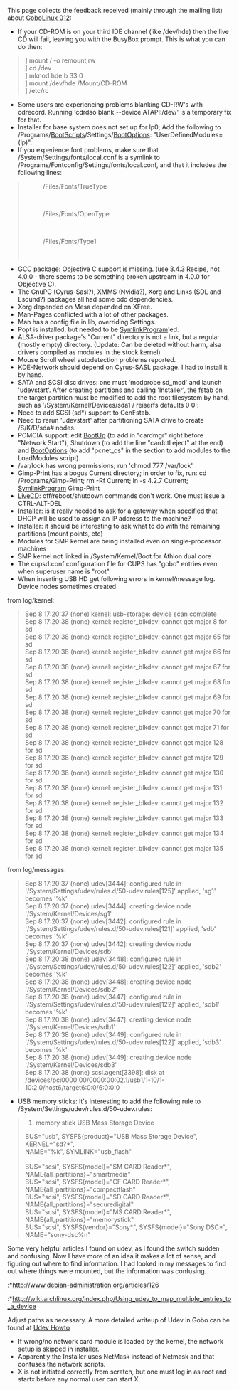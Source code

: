This page collects the feedback received (mainly through the mailing list) about [[GoboLinux 012]]:

* If your CD-ROM is on your third IDE channel (like /dev/hde) then the live CD will fail, leaving you with the BusyBox prompt. This is what you can do then:
<blockquote>
] mount / -o remount,rw <br/>
] cd /dev <br/>
] mknod hde b 33 0 <br/>
] mount /dev/hde /Mount/CD-ROM <br/>
] /etc/rc <br/>
</blockquote>
* Some users are experiencing problems blanking CD-RW's with cdrecord. Running 'cdrdao blank --device ATAPI:/dev/<cdrom_device>' is a temporary fix for that.
* Installer for base system does not set up for lp0; Add the following to /Programs/[[BootScripts]]/Settings/[[BootOptions]]: "UserDefinedModules=(lp)".
* If you experience font problems, make sure that /System/Settings/fonts/local.conf is a symlink to /Programs/Fontconfig/Settings/fonts/local.conf, and that it includes the following lines:
<blockquote>
<dir>/Files/Fonts/TrueType</dir> <br/>
<dir>/Files/Fonts/OpenType</dir> <br/>
<dir>/Files/Fonts/Type1</dir> <br/>
</blockquote>
* GCC package: Objective C support is missing. (use 3.4.3 Recipe, not 4.0.0 - there seems to be something broken upstream in 4.0.0 for Objective C).
* The GnuPG (Cyrus-Sasl?), XMMS (Nvidia?), Xorg and Links (SDL and Esound?) packages all had some odd dependencies.
* Xorg depended on Mesa depended on XFree.
* Man-Pages conflicted with a lot of other packages.
* Man has a config file in lib, overriding Settings.
* Popt is installed, but needed to be [[SymlinkProgram]]'ed.
* ALSA-driver package's "Current" directory is not a link, but a regular (mostly empty) directory. (Update: Can be deleted without harm, alsa drivers compiled as modules in the stock kernel)
* Mouse Scroll wheel autodetection problems reported.
* KDE-Network should depend on Cyrus-SASL package. I had to install it by hand.
* SATA and SCSI disc drives: one must 'modprobe sd_mod' and launch 'udevstart'. After creating partitions and calling 'Installer', the fstab on the target partition must be modified to add the root filesystem by hand, such as '/System/Kernel/Devices/sda1 / reiserfs defaults 0 0':
* Need to add SCSI (sd*) support to GenFstab.
* Need to rerun 'udevstart' after partitioning SATA drive to create /S/K/D/sda# nodes.
* PCMCIA support: edit [[BootUp]] (to add in "cardmgr" right before "Network Start"), Shutdown (to add the line "cardctl eject" at the end) and [[BootOptions]] (to add "pcnet_cs" in the section to add modules to the LoadModules script).
* /var/lock has wrong permissions; run 'chmod 777 /var/lock'
* Gimp-Print has a bogus Current directory; in order to fix, run: cd /Programs/Gimp-Print; rm -Rf Current; ln -s 4.2.7 Current; [[SymlinkProgram]] Gimp-Print
* [[LiveCD]]: off/reboot/shutdown commands don't work. One must issue a CTRL-ALT-DEL
* [[Installer]]: is it really needed to ask for a gateway when specified that DHCP will be used to assign an IP address to the machine?
* Installer: it should be interesting to ask what to do with the remaining partitions (mount points, etc)
* Modules for SMP kernel are being installed even on single-processor machines
* SMP kernel not linked in /System/Kernel/Boot for Athlon dual core
* The cupsd.conf configuration file for CUPS has "gobo" entries even when superuser name is "root".
* When inserting USB HD get following errors in kernel/message log.  Device nodes sometimes created.
from log/kernel:
<blockquote>
Sep  8 17:20:37 (none) kernel: usb-storage: device scan complete <br/>
Sep  8 17:20:38 (none) kernel: register_blkdev: cannot get major 8 for sd <br/>
Sep  8 17:20:38 (none) kernel: register_blkdev: cannot get major 65 for sd <br/>
Sep  8 17:20:38 (none) kernel: register_blkdev: cannot get major 66 for sd <br/>
Sep  8 17:20:38 (none) kernel: register_blkdev: cannot get major 67 for sd <br/>
Sep  8 17:20:38 (none) kernel: register_blkdev: cannot get major 68 for sd <br/>
Sep  8 17:20:38 (none) kernel: register_blkdev: cannot get major 69 for sd <br/>
Sep  8 17:20:38 (none) kernel: register_blkdev: cannot get major 70 for sd <br/>
Sep  8 17:20:38 (none) kernel: register_blkdev: cannot get major 71 for sd <br/>
Sep  8 17:20:38 (none) kernel: register_blkdev: cannot get major 128 for sd <br/>
Sep  8 17:20:38 (none) kernel: register_blkdev: cannot get major 129 for sd <br/>
Sep  8 17:20:38 (none) kernel: register_blkdev: cannot get major 130 for sd <br/>
Sep  8 17:20:38 (none) kernel: register_blkdev: cannot get major 131 for sd <br/>
Sep  8 17:20:38 (none) kernel: register_blkdev: cannot get major 132 for sd <br/>
Sep  8 17:20:38 (none) kernel: register_blkdev: cannot get major 133 for sd <br/>
Sep  8 17:20:38 (none) kernel: register_blkdev: cannot get major 134 for sd <br/>
Sep  8 17:20:38 (none) kernel: register_blkdev: cannot get major 135 for sd <br/>
</blockquote>
from log/messages:
<blockquote>
Sep  8 17:20:37 (none) udev[3444]: configured rule in '/System/Settings/udev/rules.d/50-udev.rules[125]' applied, 'sg1' becomes '%k' <br/>
Sep  8 17:20:37 (none) udev[3444]: creating device node '/System/Kernel/Devices/sg1' <br/>
Sep  8 17:20:37 (none) udev[3442]: configured rule in '/System/Settings/udev/rules.d/50-udev.rules[121]' applied, 'sdb' becomes '%k' <br/>
Sep  8 17:20:37 (none) udev[3442]: creating device node '/System/Kernel/Devices/sdb' <br/>
Sep  8 17:20:38 (none) udev[3448]: configured rule in '/System/Settings/udev/rules.d/50-udev.rules[122]' applied, 'sdb2' becomes '%k' <br/>
Sep  8 17:20:38 (none) udev[3448]: creating device node '/System/Kernel/Devices/sdb2' <br/>
Sep  8 17:20:38 (none) udev[3447]: configured rule in '/System/Settings/udev/rules.d/50-udev.rules[122]' applied, 'sdb1' becomes '%k' <br/>
Sep  8 17:20:38 (none) udev[3447]: creating device node '/System/Kernel/Devices/sdb1' <br/>
Sep  8 17:20:38 (none) udev[3449]: configured rule in '/System/Settings/udev/rules.d/50-udev.rules[122]' applied, 'sdb3' becomes '%k' <br/>
Sep  8 17:20:38 (none) udev[3449]: creating device node '/System/Kernel/Devices/sdb3' <br/>
Sep  8 17:20:38 (none) scsi.agent[3398]: disk at /devices/pci0000:00/0000:00:02.1/usb1/1-10/1-10:2.0/host6/target6:0:0/6:0:0:0 <br/>
</blockquote>
* USB memory sticks: it's interesting to add the following rule to /System/Settings/udev/rules.d/50-udev.rules:
<blockquote>
#memory stick USB Mass Storage Device <br/>
BUS="usb", SYSFS{product}="USB Mass Storage Device", KERNEL="sd?*", <br/>
NAME="%k", SYMLINK="usb_flash" <br/>
 <br/>
BUS="scsi", SYSFS{model}="SM CARD Reader*", NAME{all_partitions}="smartmedia" <br/>
BUS="scsi", SYSFS{model}="CF CARD Reader*", NAME{all_partitions}="compactflash" <br/>
BUS="scsi", SYSFS{model}="SD CARD Reader*", NAME{all_partitions}="securedigital" <br/>
BUS="scsi", SYSFS{model}="MS CARD Reader*", NAME{all_partitions}="memorystick" <br/>
BUS="scsi", SYSFS{vendor}="Sony*", SYSFS{model}="Sony DSC*", NAME="sony-dsc%n" <br/>
</blockquote>
Some very helpful articles I found on udev, as I found the switch sudden and confusing.  Now I have more of an idea it makes a lot of sense, and figuring out where to find information.  I had looked in my messages to find out where things were mounted, but the information was confusing.
:*http://www.debian-administration.org/articles/126 
:*http://wiki.archlinux.org/index.php/Using_udev_to_map_multiple_entries_to_a_device 

Adjust paths as necessary.  A more detailed writeup of Udev in Gobo can be found at [[Udev Howto]]
* If wrong/no network card module is loaded by the kernel, the network setup is skipped in installer.
* Apparently the Installer uses NetMask instead of Netmask and that confuses the network scripts.
* X is not initiated correctly from scratch, but one must log in as root and startx before any normal user can start X.

{{Community}}
